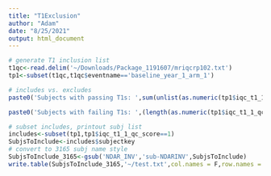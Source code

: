 ```yaml
---
title: "T1Exclusion"
author: "Adam"
date: "8/25/2021"
output: html_document
---
```


```r
# generate T1 inclusion list
t1qc<-read.delim('~/Downloads/Package_1191607/mriqcrp102.txt')
tp1<-subset(t1qc,t1qc$eventname=='baseline_year_1_arm_1')

# includes vs. excludes
paste0('Subjects with passing T1s: ',sum(unlist(as.numeric(tp1$iqc_t1_1_qc_score)),na.rm = T))

paste0('Subjects with failing T1s: ',(length(as.numeric(tp1$iqc_t1_1_qc_score))-sum(unlist(as.numeric(tp1$iqc_t1_1_qc_score)),na.rm = T)))

# subset includes, printout subj list
includes<-subset(tp1,tp1$iqc_t1_1_qc_score==1)
SubjsToInclude<-includes$subjectkey
# convert to 3165 subj name style
SubjsToInclude_3165<-gsub('NDAR_INV','sub-NDARINV',SubjsToInclude)
write.table(SubjsToInclude_3165,'~/test.txt',col.names = F,row.names = F,quote=F)
```